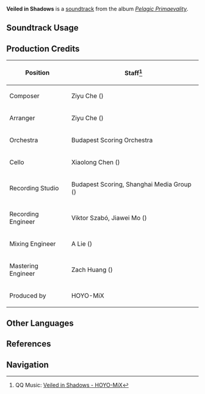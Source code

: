 {{Soundtrack Infobox
|image          = Pelagic Primaevality.png
|album          = Pelagic Primaevality
|disc           = 1
|number         = 10
|featured       =
|featured2      =
|featured3      =
|featured_disc  =
|featured_disc2 =
|featured_disc3 =
|youtube_id     = Rm_pGYU1zDY
|spotify_id     = 6SCVqTcjxbQlR3ZbM8BjPS
|previous       = Magick Without Tears
|next           = Narcissus Without Water
}}
'''Veiled in Shadows''' is a [[soundtrack]] from the album ''[[Pelagic Primaevality]]''.

==Soundtrack Usage==
{{Soundtrack Usage
|location = Orthant of Souls;;Orthant of Persona
}}

==Production Credits==
{| class="wikitable"
! Position
! Staff<ref>QQ Music: [https://y.qq.com/n/ryqq/songDetail/004HBAqk1QlrdG {{zh|失迷的影事}} Veiled in Shadows - HOYO-MiX]</ref>
|-
| Composer
| Ziyu Che ({{zh|车子玉}})
|-
| Arranger
| Ziyu Che ({{zh|车子玉}})
|-
| Orchestra
| Budapest Scoring Orchestra
|-
| Cello
| Xiaolong Chen ({{zh|陈小龙}})
|-
| Recording Studio
| Budapest Scoring, Shanghai Media Group ({{zh|上海广播大厦}})
|-
| Recording Engineer
| Viktor Szabó, Jiawei Mo ({{zh|莫家伟}})
|-
| Mixing Engineer
| A Lie ({{zh|阿烈}})
|-
| Mastering Engineer
| Zach Huang ({{zh|黄巍}})
|-
| Produced by
| HOYO-MiX
|}
<!--
==Trivia==
-->
==Other Languages==
{{Other Languages
|en      = Veiled in Shadows
|zhs     = 失迷的影事
|zhs_rm  = Shīmí de Yǐngshì
|zht     = 失迷的影事
|zht_rm  = Shīmí de Yǐngshì
|zh_tl   = The Lost, Fleeting World
|ja      = 影のベールに包まれて
|ja_rm   = Kage no Beeru ni Tsutsumarete
|ja_tl   = Wrapped in a Veil of Shadows
}}

==References==
{{Reflist}}

==Navigation==
{{Soundtrack Navbox|Pelagic Primaevality}}